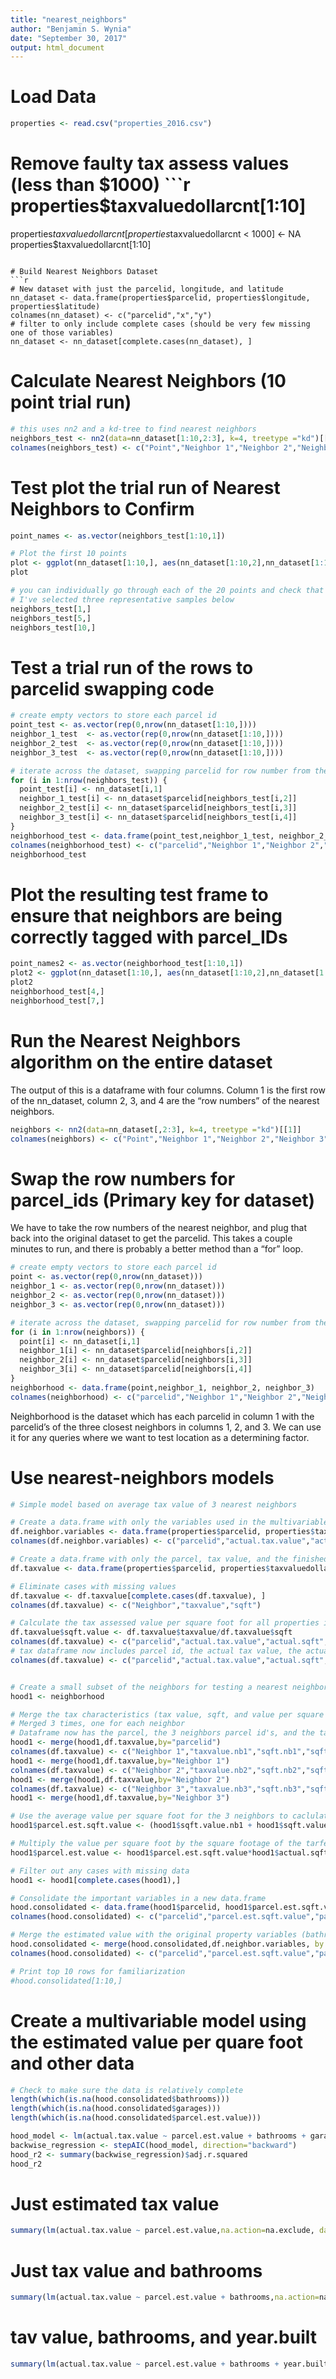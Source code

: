 ---
title: "nearest_neighbors"
author: "Benjamin S. Wynia"
date: "September 30, 2017"
output: html_document
---
# Load Data
```{r}
properties <- read.csv("properties_2016.csv")

```

# Remove faulty tax assess values (less than $1000)
```{r}
properties$taxvaluedollarcnt[1:10]
properties$taxvaluedollarcnt[properties$taxvaluedollarcnt < 1000] <- NA
properties$taxvaluedollarcnt[1:10]

```

# Build Nearest Neighbors Dataset
```{r}
# New dataset with just the parcelid, longitude, and latitude
nn_dataset <- data.frame(properties$parcelid, properties$longitude, properties$latitude)
colnames(nn_dataset) <- c("parcelid","x","y")
# filter to only include complete cases (should be very few missing one of those variables)
nn_dataset <- nn_dataset[complete.cases(nn_dataset), ]

```

# Calculate Nearest Neighbors (10 point trial run)
```{r}
# this uses nn2 and a kd-tree to find nearest neighbors
neighbors_test <- nn2(data=nn_dataset[1:10,2:3], k=4, treetype ="kd")[[1]]
colnames(neighbors_test) <- c("Point","Neighbor 1","Neighbor 2","Neighbor 3")

```

# Test plot the trial run of Nearest Neighbors to Confirm 

```{r}
point_names <- as.vector(neighbors_test[1:10,1])

# Plot the first 10 points
plot <- ggplot(nn_dataset[1:10,], aes(nn_dataset[1:10,2],nn_dataset[1:10,3])) + geom_point() + geom_text(aes(label=point_names), hjust = 1, vjust = 1)
plot

# you can individually go through each of the 20 points and check that the algorithm identifies the 3 nearest neighbors
# I've selected three representative samples below
neighbors_test[1,]
neighbors_test[5,]
neighbors_test[10,]

```

# Test a trial run of the rows to parcelid swapping code
```{r}
# create empty vectors to store each parcel id
point_test <- as.vector(rep(0,nrow(nn_dataset[1:10,])))
neighbor_1_test  <- as.vector(rep(0,nrow(nn_dataset[1:10,])))
neighbor_2_test  <- as.vector(rep(0,nrow(nn_dataset[1:10,])))
neighbor_3_test  <- as.vector(rep(0,nrow(nn_dataset[1:10,])))

# iterate across the dataset, swapping parcelid for row number from the "neighbors" dataset
for (i in 1:nrow(neighbors_test)) {
  point_test[i] <- nn_dataset[i,1]
  neighbor_1_test[i] <- nn_dataset$parcelid[neighbors_test[i,2]]
  neighbor_2_test[i] <- nn_dataset$parcelid[neighbors_test[i,3]]
  neighbor_3_test[i] <- nn_dataset$parcelid[neighbors_test[i,4]]
}
neighborhood_test <- data.frame(point_test,neighbor_1_test, neighbor_2_test, neighbor_3_test)
colnames(neighborhood_test) <- c("parcelid","Neighbor 1","Neighbor 2","Neighbor 3")
neighborhood_test
```

# Plot the resulting test frame to ensure that neighbors are being correctly tagged with parcel_IDs

```{r}
point_names2 <- as.vector(neighborhood_test[1:10,1])
plot2 <- ggplot(nn_dataset[1:10,], aes(nn_dataset[1:10,2],nn_dataset[1:10,3])) + geom_point() + geom_text(aes(label=point_names2), hjust = 1, vjust = 2)
plot2
neighborhood_test[4,]
neighborhood_test[7,]
```

# Run the Nearest Neighbors algorithm on the entire dataset
The output of this is a dataframe with four columns. Column 1 is the first row of the nn_dataset, column 2, 3, and 4 are the "row numbers" of the nearest neighbors.
```{r}
neighbors <- nn2(data=nn_dataset[,2:3], k=4, treetype ="kd")[[1]]
colnames(neighbors) <- c("Point","Neighbor 1","Neighbor 2","Neighbor 3")
```

# Swap the row numbers for parcel_ids (Primary key for dataset)
We have to take the row numbers of the nearest neighbor, and plug that back into the original dataset to get the parcelid. This takes a couple minutes to run, and there is probably a better method than a "for" loop.

```{r}

# create empty vectors to store each parcel id
point <- as.vector(rep(0,nrow(nn_dataset)))
neighbor_1 <- as.vector(rep(0,nrow(nn_dataset)))
neighbor_2 <- as.vector(rep(0,nrow(nn_dataset)))
neighbor_3 <- as.vector(rep(0,nrow(nn_dataset)))

# iterate across the dataset, swapping parcelid for row number from the "neighbors" dataset
for (i in 1:nrow(neighbors)) {
  point[i] <- nn_dataset[i,1]
  neighbor_1[i] <- nn_dataset$parcelid[neighbors[i,2]]
  neighbor_2[i] <- nn_dataset$parcelid[neighbors[i,3]]
  neighbor_3[i] <- nn_dataset$parcelid[neighbors[i,4]]
}
neighborhood <- data.frame(point,neighbor_1, neighbor_2, neighbor_3)
colnames(neighborhood) <- c("parcelid","Neighbor 1","Neighbor 2","Neighbor 3")

```

Neighborhood is the dataset which has each parcelid in column 1 with the parcelid's of the three closest neighbors in columns 1, 2, and 3. We can use it for any queries where we want to test location as a determining factor.

# Use nearest-neighbors models

```{r}
# Simple model based on average tax value of 3 nearest neighbors

# Create a data.frame with only the variables used in the multivariable model previously
df.neighbor.variables <- data.frame(properties$parcelid, properties$taxvaluedollarcnt, properties$finishedsquarefeet12, properties$bathroomcnt, properties$garagecarcnt, properties$roomcnt, properties$yearbuilt, properties$regionidcity)
colnames(df.neighbor.variables) <- c("parcelid","actual.tax.value","actual.sqft","bathrooms","garages","room.count","year.built","regionidcity")

# Create a data.frame with only the parcel, tax value, and the finished square feet
df.taxvalue <- data.frame(properties$parcelid, properties$taxvaluedollarcnt, properties$finishedsquarefeet12)

# Eliminate cases with missing values
df.taxvalue <- df.taxvalue[complete.cases(df.taxvalue), ]
colnames(df.taxvalue) <- c("Neighbor","taxvalue","sqft")

# Calculate the tax assessed value per square foot for all properties in dataset
df.taxvalue$sqft.value <- df.taxvalue$taxvalue/df.taxvalue$sqft
colnames(df.taxvalue) <- c("parcelid","actual.tax.value","actual.sqft","actual.sqft.value")
# tax dataframe now includes parcel id, the actual tax value, the actual square feet, and the actual value per square foot
colnames(df.taxvalue) <- c("parcelid","actual.tax.value","actual.sqft","actual.sqft.value")


# Create a small subset of the neighbors for testing a nearest neighbors model
hood1 <- neighborhood

# Merge the tax characteristics (tax value, sqft, and value per square foot) with the neighbors dataset
# Merged 3 times, one for each neighbor
# Dataframe now has the parcel, the 3 neighbors parcel id's, and the tax value, sqft, and value per sqft for each neighbor
hood1 <- merge(hood1,df.taxvalue,by="parcelid")
colnames(df.taxvalue) <- c("Neighbor 1","taxvalue.nb1","sqft.nb1","sqft.value.nb1")
hood1 <- merge(hood1,df.taxvalue,by="Neighbor 1")
colnames(df.taxvalue) <- c("Neighbor 2","taxvalue.nb2","sqft.nb2","sqft.value.nb2")
hood1 <- merge(hood1,df.taxvalue,by="Neighbor 2")
colnames(df.taxvalue) <- c("Neighbor 3","taxvalue.nb3","sqft.nb3","sqft.value.nb3")
hood1 <- merge(hood1,df.taxvalue,by="Neighbor 3")

# Use the average value per square foot for the 3 neighbors to caclulate the sqft.value of the parcel
hood1$parcel.est.sqft.value <- (hood1$sqft.value.nb1 + hood1$sqft.value.nb2 + hood1$sqft.value.nb3)/3

# Multiply the value per square foot by the square footage of the tarfet parcel
hood1$parcel.est.value <- hood1$parcel.est.sqft.value*hood1$actual.sqft

# Filter out any cases with missing data
hood1 <- hood1[complete.cases(hood1),]

# Consolidate the important variables in a new data.frame
hood.consolidated <- data.frame(hood1$parcelid, hood1$parcel.est.sqft.value, hood1$parcel.est.value)
colnames(hood.consolidated) <- c("parcelid","parcel.est.sqft.value","parcel.est.value")

# Merge the estimated value with the original property variables (bathrooms, garage, etc.)
hood.consolidated <- merge(hood.consolidated,df.neighbor.variables, by = "parcelid" )
colnames(hood.consolidated) <- c("parcelid","parcel.est.sqft.value","parcel.est.value","actual.tax.value","actual.sqft","bathrooms","garages","room.count","year.built","regionidcity")

# Print top 10 rows for familiarization
#hood.consolidated[1:10,]

```

# Create a multivariable model using the estimated value per quare foot and other data

```{r}
# Check to make sure the data is relatively complete
length(which(is.na(hood.consolidated$bathrooms)))
length(which(is.na(hood.consolidated$garages)))
length(which(is.na(hood.consolidated$parcel.est.value)))

```

```{r}
hood_model <- lm(actual.tax.value ~ parcel.est.value + bathrooms + garages + room.count + year.built + regionidcity,na.action=na.exclude, data = hood.consolidated)
backwise_regression <- stepAIC(hood_model, direction="backward")
hood_r2 <- summary(backwise_regression)$adj.r.squared
hood_r2

```

# Just estimated tax value
```{r}
summary(lm(actual.tax.value ~ parcel.est.value,na.action=na.exclude, data = hood.consolidated))$adj.r.squared


```

# Just tax value and bathrooms

```{r}

summary(lm(actual.tax.value ~ parcel.est.value + bathrooms,na.action=na.exclude, data = hood.consolidated))$adj.r.squared

```

# tav value, bathrooms, and year.built

```{r}
summary(lm(actual.tax.value ~ parcel.est.value + bathrooms + year.built,na.action=na.exclude, data = hood.consolidated))$adj.r.squared

```

```{r}

```

```{r}

```
